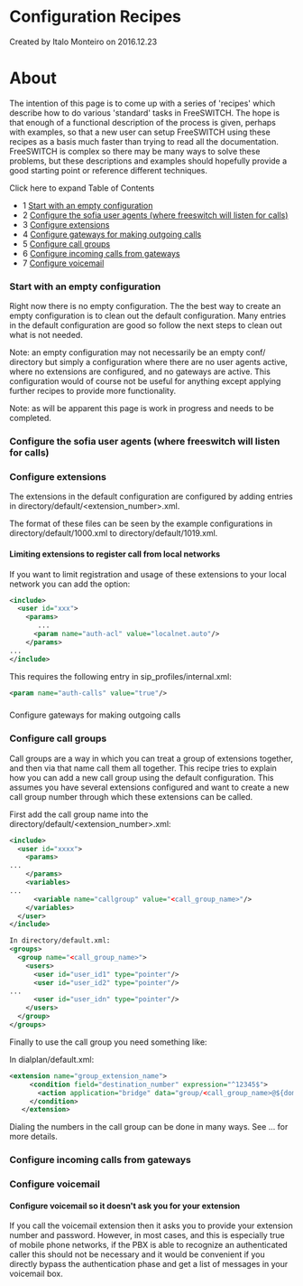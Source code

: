 
# Configuration Recipes 

 Created by  Italo Monteiro on 2016.12.23

# About

The intention of this page is to come up with a series of 'recipes' which describe how to do various 'standard' tasks in FreeSWITCH. The hope is that enough of a functional description of the process is given, perhaps with examples, so that a new user can setup FreeSWITCH using these recipes as a basis much faster than trying to read all the documentation. FreeSWITCH is complex so there may be many ways to solve these problems, but these descriptions and examples should hopefully provide a good starting point or reference different techniques.

Click here to expand Table of Contents

* 1 [Start with an empty configuration](#start-with-an-empty-configuration)
* 2 [Configure the sofia user agents (where freeswitch will listen for calls)](#configure-the-sofia-user-agents-where-freeswitch-will-listen-for-calls)
* 3 [Configure extensions](#configure-extensions)
* 4 [Configure gateways for making outgoing calls](#configure-extensions)
* 5 [Configure call groups](#configure-call-groups)
* 6 [Configure incoming calls from gateways](#configure-incoming-calls-from-gateways)
* 7 [Configure voicemail](#configure-voicemail)

### Start with an empty configuration

Right now there is no empty configuration. The the best way to create an empty configuration is to clean out the default configuration. Many entries in the default configuration are good so follow the next steps to clean out what is not needed.

Note: an empty configuration may not necessarily be an empty conf/ directory but simply a configuration where there are no user agents active, where no extensions are configured, and no gateways are active. This configuration would of course not be useful for anything except applying further recipes to provide more functionality.

Note: as will be apparent this page is work in progress and needs to be completed.

### Configure the sofia user agents (where freeswitch will listen for calls)

### Configure extensions

The extensions in the default configuration are configured by adding entries in directory/default/&lt;extension\_number>.xml.

The format of these files can be seen by the example configurations in directory/default/1000.xml to directory/default/1019.xml.

#### Limiting extensions to register call from local networks

If you want to limit registration and usage of these extensions to your local network you can add the option:

```xml
<include>
  <user id="xxx">
    <params>
       ...
      <param name="auth-acl" value="localnet.auto"/>
    </params>
...
</include>
```

This requires the following entry in sip\_profiles/internal.xml:

```xml
<param name="auth-calls" value="true"/>
```

###   
Configure gateways for making outgoing calls

### Configure call groups

Call groups are a way in which you can treat a group of extensions together, and then via that name call them all together. This recipe tries to explain how you can add a new call group using the default configuration. This assumes you have several extensions configured and want to create a new call group number through which these extensions can be called.

First add the call group name into the directory/default/&lt;extension\_number>.xml:

```xml
<include>
  <user id="xxxx">
    <params>
...
    </params>
    <variables>
...
      <variable name="callgroup" value="<call_group_name>"/>
    </variables>
  </user>
</include>

In directory/default.xml:
<groups>
  <group name="<call_group_name>">
    <users>
      <user id="user_id1" type="pointer"/>
      <user id="user_id2" type="pointer"/>
...
      <user id="user_idn" type="pointer"/>
    </users>
  </group>
</groups>
```

Finally to use the call group you need something like:

In dialplan/default.xml:

```xml
<extension name="group_extension_name">
     <condition field="destination_number" expression="^12345$">
       <action application="bridge" data="group/<call_group_name>@${domain_name}"/>
     </condition>
   </extension>
```

Dialing the numbers in the call group can be done in many ways. See ... for more details.

### Configure incoming calls from gateways

### Configure voicemail

#### Configure voicemail so it doesn't ask you for your extension

If you call the voicemail extension then it asks you to provide your extension number and password. However, in most cases, and this is especially true of mobile phone networks, if the PBX is able to recognize an authenticated caller this should not be necessary and it would be convenient if you directly bypass the authentication phase and get a list of messages in your voicemail box.


